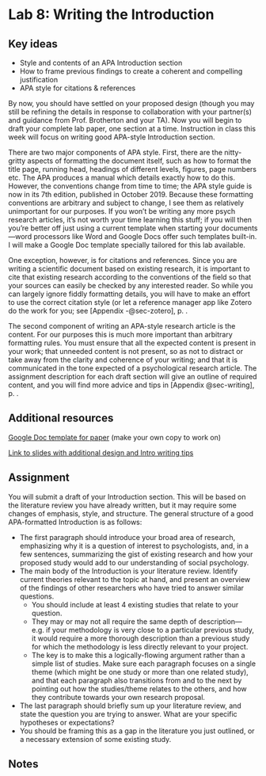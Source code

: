 # Lab 8: Writing the Introduction {.unnumbered}

## Key ideas

- Style and contents of an APA Introduction section
- How to frame previous findings to create a coherent and compelling justification
- APA style for citations & references



By now, you should have settled on your proposed design (though you may still be refining the details in response to collaboration with your partner(s) and guidance from Prof. Brotherton and your TA). Now you will begin to draft your complete lab paper, one section at a time. Instruction in class this week will focus on writing good APA-style Introduction section.

There are two major components of APA style. First, there are the nitty-gritty aspects of formatting the document itself, such as how to format the title page, running head, headings of different levels, figures, page numbers etc. The APA produces a manual which details exactly how to do this. However, the conventions change from time to time; the APA style guide is now in its 7th edition, published in October 2019. Because these formatting conventions are arbitrary and subject to change, I see them as relatively unimportant for our purposes. If you won’t be writing any more psych research articles, it’s not worth your time learning this stuff; if you will then you’re better off just using a current template when starting your documents—word processors like Word and Google Docs offer such templates built-in. I will make a Google Doc template specially tailored for this lab available.

One exception, however, is for citations and references. Since you are writing a scientific document based on existing research, it is important to cite that existing research according to the conventions of the field so that your sources can easily be checked by any interested reader. So while you can largely ignore fiddly formatting details, you will have to make an effort to use the correct citation style (or let a reference manager app like Zotero do the work for you; see [Appendix -@sec-zotero]<span class="exclude-from-html">, p. \pageref{sec-zotero}</span>.

The second component of writing an APA-style research article is the content. For our purposes this is much more important than arbitrary formatting rules. You must ensure that all the expected content is present in your work; that unneeded content is not present, so as not to distract or take away from the clarity and coherence of your writing; and that it is communicated in the tone expected of a psychological research article. The assignment description for each draft section will give an outline of required content, and you will find more advice and tips in [Appendix @sec-writing]<span class="exclude-from-html">, p. \pageref{sec-writing}</span>.



## Additional resources

[Google Doc template for paper](https://docs.google.com/document/d/1oYYjhBS9z90Xd6ux9vyMYZakD7RaBnSAh0w47PLKEw4/edit?usp=sharing) (make your own copy to work on)

[Link to slides with additional design and Intro writing tips](https://docs.google.com/presentation/d/1tspyboxSiwamEVJxlRr23kfdFZx_OnJqrnvVxujuj6E/edit?usp=sharing)



## Assignment

You will submit a draft of your Introduction section. This will be based on the literature review you have already written, but it may require some changes of emphasis, style, and structure. The general structure of a good APA-formatted Introduction is as follows:

- The first paragraph should introduce your broad area of research, emphasizing why it is a question of interest to psychologists, and, in a few sentences, summarizing the gist of existing research and how your proposed study would add to our understanding of social psychology.
- The main body of the Introduction is your literature review. Identify current theories relevant to the topic at hand, and present an overview of the findings of other researchers who have tried to answer similar questions. 
    - You should include at least 4 existing studies that relate to your question. 
    - They may or may not all require the same depth of description—e.g. if your methodology is very close to a particular previous study, it would require a more thorough description than a previous study for which the methodology is less directly relevant to your project.
    - The key is to make this a logically-flowing argument rather than a simple list of studies. Make sure each paragraph focuses on a single theme (which might be one study or more than one related study), and that each paragraph also transitions from and to the next by pointing out how the studies/theme relates to the others, and how they contribute towards your own research proposal.
- The last paragraph should briefly sum up your literature review, and state the question you are trying to answer. What are your specific hypotheses or expectations?
- You should be framing this as a gap in the literature you just outlined, or a necessary extension of some existing study.


## Notes {.exclude-from-html}

\newpage

\cleartoleftpage
